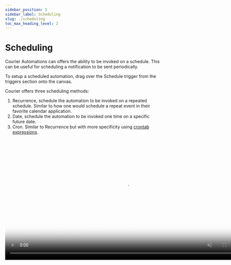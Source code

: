 ```yaml
---
sidebar_position: 5
sidebar_label: Scheduling
slug: ./scheduling
toc_max_heading_level: 2
---
```



# Scheduling

Courier Automations can offers the ability to be invoked on a schedule. This can be useful
for scheduling a notification to be sent periodically.

To setup a scheduled automation, drag over the Schedule trigger from the triggers section
onto the canvas.

Courier offers three scheduling methods:

1. Recurrence, schedule the automation to be invoked on a repeated schedule. Similar to how
   one would schedule a repeat event in their favorite calendar application.
2. Date, schedule the automation to be invoked one time on a specific future date.
3. Cron. Similar to Recurrence but with more specificity using [crontab expressions](https://crontab.guru/).

<video width="783" loop autoPlay muted controls poster={videoThumbnail}>
  <source src={scheduleURL} />
</video>
